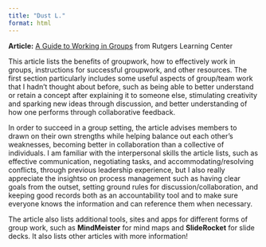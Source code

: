 ```yaml
---
title: "Dust L."
format: html
---
```


**Article:** [A Guide to Working in Groups ](https://learningcenters.rutgers.edu/resources/guide-working-groups) from Rutgers Learning Center

This article lists the benefits of groupwork, how to effectively work in groups, instructions for successful groupwork, and other resources. The first section particularly includes some useful aspects of group/team work that I hadn't thought about before, such as being able to better understand or retain a concept after explaining it to someone else, stimulating creativity and sparking new ideas through discussion, and better understanding of how one performs through collaborative feedback.

In order to succeed in a group setting, the article advises members to drawn on their own strengths while helping balance out each other's weaknesses, becoming better in collaboration than a collective of individuals. I am familiar with the interpersonal skills the article lists, such as effective communication, negotiating tasks, and accommodating/resolving conflicts, through previous leadership experience, but I also really appreciate the insightso on process management such as having clear goals from the outset, setting ground rules for discussion/collaboration, and keeping good records both as an accountability tool and to make sure everyone knows the information and can reference them when necessary. 

The article also lists additional tools, sites and apps for different forms of group work, such as **MindMeister** for mind maps and **SlideRocket** for slide decks. It also lists other articles with more information!
